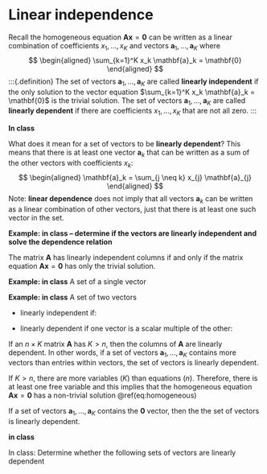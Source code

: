 # Linear independence {#linear-independence}

Recall the homogeneous equation $\mathbf{A} \mathbf{x} = \mathbf{0}$ can be written as a linear combination of coefficients $x_1, \ldots, x_K$ and vectors $\mathbf{a}_1, \ldots, \mathbf{a}_K$ where 
$$
\begin{aligned}
\sum_{k=1}^K x_k \mathbf{a}_k = \mathbf{0}
\end{aligned}
$$
:::{.definition} 
The set of vectors $\mathbf{a}_1, \ldots, \mathbf{a}_K$ are called **linearly independent** if the only solution to the vector equation $\sum_{k=1}^K x_k \mathbf{a}_k = \mathbf{0}$ is the trivial solution. The set of vectors $\mathbf{a}_1, \ldots, \mathbf{a}_K$ are called **linearly dependent** if there are coefficients $x_1, \ldots, x_K$ that are not all zero.
:::

:::{.example}
**In class**
:::

What does it mean for a set of vectors to be **linearly dependent**? This means that there is at least one vector $\mathbf{a}_k$ that can be written as a sum of the other vectors with coefficients $x_k$:
$$
\begin{aligned}
\mathbf{a}_k = \sum_{j \neq k} x_{j} \mathbf{a}_{j}
\end{aligned}
$$
Note: **linear dependence** does not imply that all vectors $\mathbf{a}_{k}$ can be written as a linear combination of other vectors, just that there is at least one such vector in the set.

:::{.example}
**Example: in class -- determine if the vectors are linearly independent and solve the dependence relation**
:::    
    

:::{.theorem} 
The matrix $\mathbf{A}$ has linearly independent columns if and only if the matrix equation $\mathbf{A}\mathbf{x} = \mathbf{0}$ has only the trivial solution.
:::

:::{.example}
**Example: in class** A set of a single vector
:::

:::{.example}

**Example:  in class** A set of two vectors

* linearly independent if:

* linearly dependent if one vector is a scalar multiple of the other:
    
:::

    
:::{.theorem}
If an $n \times K$ matrix $\mathbf{A}$ has $K > n$, then the columns of $\mathbf{A}$ are linearly dependent. In other words, if a set of vectors $\mathbf{a}_1, \ldots, \mathbf{a}_K$ contains more vectors than entries within vectors, the set of vectors is linearly dependent.
:::

:::{.proof}
If $K>n$, there are more variables ($K$) than equations ($n$). Therefore, there is at least one free variable and this implies that the homogeneous equation $\mathbf{A}\mathbf{x}=\mathbf{0}$ has a non-trivial solution \@ref(eq:homogeneous)
:::


:::{.theorem}
If a set of vectors $\mathbf{a}_1, \ldots, \mathbf{a}_K$ contains the $\mathbf{0}$ vector, then the the set of vectors is linearly dependent.
:::

:::{.proof}
**in class**
:::

:::{.example}
In class: Determine whether the following sets of vectors are linearly dependent
:::






    
    




